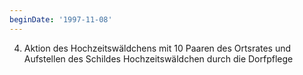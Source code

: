 ```yaml
---
beginDate: '1997-11-08'
---
```


4. Aktion des Hochzeitswäldchens mit 10 Paaren des Ortsrates und Aufstellen des
   Schildes Hochzeitswäldchen durch die Dorfpflege

